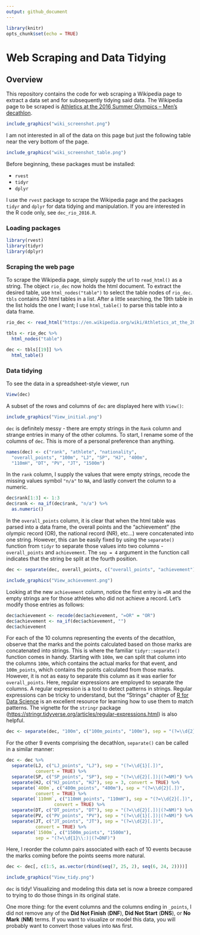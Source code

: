 ```yaml
---
output: github_document
---
```


<!-- README.md is generated from README.Rmd. -->

```r
library(knitr)
opts_chunk$set(echo = TRUE)
```

# Web Scraping and Data Tidying

## Overview

This repository contains the code for web scraping a Wikipedia page to extract a data set and for subsequently tidying said data. The Wikipedia page to be scraped is [Athletics at the 2016 Summer Olympics – Men's decathlon](https://en.wikipedia.org/wiki/Athletics_at_the_2016_Summer_Olympics_–_Men%27s_decathlon).

```r
include_graphics("wiki_screenshot.png")
```

I am not interested in all of the data on this page but just the following table near the very bottom of the page.

```r
include_graphics("wiki_screenshot_table.png")
```

Before beginning, these packages must be installed:

- `rvest`
- `tidyr`
- `dplyr`

I use the `rvest` package to scrape the Wikipedia page and the packages `tidyr` and `dplyr` for data tidying and manipulation. If you are interested in the R code only, see `dec_rio_2016.R`. 

### Loading packages

```r
library(rvest)
library(tidyr)
library(dplyr)
```

### Scraping the web page

To scrape the Wikipedia page, simply supply the url to `read_html()` as a string. The object `rio_dec` now holds the html document. To extract the desired table, use `html_nodes("table")` to select the table nodes of `rio_dec`. `tbls` contains 20 html tables in a list. After a little searching, the 19th table in the list holds the one I want; I use `html_table()` to parse this table into a data frame.

```r
rio_dec <- read_html("https://en.wikipedia.org/wiki/Athletics_at_the_2016_Summer_Olympics_%E2%80%93_Men%27s_decathlon")

tbls <- rio_dec %>% 
  html_nodes("table")

dec <- tbls[[19]] %>% 
  html_table()
```

### Data tidying

To see the data in a spreadsheet-style viewer, run

```r
View(dec)
```

A subset of the rows and columns of `dec` are displayed here with `View()`:

```r
include_graphics("View_initial.png")
```

`dec` is definitely messy - there are empty strings in the `Rank` column and strange entries in many of the other columns. To start, I rename some of the columns of `dec`. This is more of a personal preference than anything.

```r
names(dec) <- c("rank", "athlete", "nationality",
  "overall_points", "100m", "LJ", "SP", "HJ", "400m",
  "110mH", "DT", "PV", "JT", "1500m")
```

In the `rank` column, I supply the values that were empty strings, recode the missing values symbol `"n/a"` to `NA`, and lastly convert the column to a numeric.

```r
dec$rank[1:3] <- 1:3
dec$rank <- na_if(dec$rank, "n/a") %>% 
  as.numeric()
```

In the `overall_points` column, it is clear that when the html table was parsed into a data frame, the overall points and the "achievement" (the olympic record (OR), the national record (NR), etc...) were concatenated into  one string. However, this can be easily fixed by using the `separate()` function from `tidyr` to separate those values into two columns - `overall_points` and `achievement`. The `sep = 4` argument in the function call indicates that the string be split at the fourth position.

```r
dec <- separate(dec, overall_points, c("overall_points", "achievement"), sep = 4)
```

```r
include_graphics("View_achievement.png")
```


Looking at the new `achievement` column, notice the first entry is `=OR` and the empty strings are for those athletes who did not achieve a record. Let's modify those entries as follows:

```r
dec$achievement <- recode(dec$achievement, "=OR" = "OR")
dec$achievement <- na_if(dec$achievement, "")
dec$achievement
```

For each of the 10 columns representing the events of the decathlon, observe that the marks and the points calculated based on those marks are concatenated into strings. This is where the familiar `tidyr::separate()` function comes in handy. Starting with `100m`, we can split that column into the columns `100m`, which contains the actual marks for that event, and `100m_points`, which contains the points calculated from those marks. However, it is not as easy to separate this column as it was earlier for `overall_points`. Here, regular expressions are employed to separate the columns. A regular expression is a tool to detect patterns in strings. Regular expressions can be tricky to understand, but the "Strings" chapter of [R for Data Science](https://r4ds.had.co.nz/) is an excellent resource for learning how to use them to match patterns. The vignette for the `stringr` package (<https://stringr.tidyverse.org/articles/regular-expressions.html>) is also helpful.

```r
dec <- separate(dec, "100m", c("100m_points", "100m"), sep = "(?=\\d{2}[.])")
```

For the other 9 events comprising the decathlon, `separate()` can be called in a similar manner:

```r
dec <- dec %>% 
  separate(LJ, c("LJ_points", "LJ"), sep = "(?=\\d{1}[.])", 
           convert = TRUE) %>% 
  separate(SP, c("SP_points", "SP"), sep = "(?=\\d{2}[.])|(?=NM)") %>% 
  separate(HJ, c("HJ_points", "HJ"), sep = 3, convert = TRUE) %>% 
  separate(`400m`, c("400m_points", "400m"), sep = "(?=\\d{2}[.])",
           convert = TRUE) %>% 
  separate(`110mH`, c("110mH_points", "110mH"), sep = "(?=\\d{2}[.])",
                  convert = TRUE) %>% 
  separate(DT, c("DT_points", "DT"), sep = "(?=\\d{2}[.])|(?=NM)") %>% 
  separate(PV, c("PV_points", "PV"), sep = "(?=\\d{1}[.])|(?=NM)") %>% 
  separate(JT, c("JT_points", "JT"), sep = "(?=\\d{2}[.])",
           convert = TRUE) %>% 
  separate(`1500m`, c("1500m_points", "1500m"), 
           sep = "(?=\\d{1}\\:)|(?=DNF)")
```

Here, I reorder the column pairs associated with each of 10 events because the marks coming before the points seems more natural.

```r
dec <- dec[, c(1:5, as.vector(rbind(seq(7, 25, 2), seq(6, 24, 2))))]
```

```r
include_graphics("View_tidy.png")
```

`dec` is tidy! Visualizing and modeling this data set is now a breeze compared to trying to do those things in its original state. 

One more thing: for the event columns and the columns ending in `_points`, I did not remove any of the **Did Not Finish** (**DNF**), **Did Not Start** (**DNS**), or **No Mark** (**NM**) terms. If you want to visualize or model this data, you will probably want to convert those values into `NA`s first.